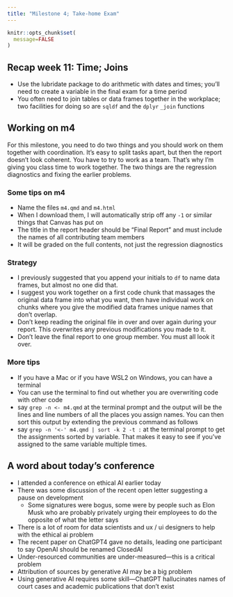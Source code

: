 ```yaml
---
title: "Milestone 4; Take-home Exam"
---
```


```r
knitr::opts_chunk$set(
  message=FALSE
)
```

## Recap week 11: Time; Joins
- Use the lubridate package to do arithmetic with dates and times; you'll need to create a variable in the final exam for a time period
- You often need to join tables or data frames together in the workplace; two facilities for doing so are `sqldf` and the `dplyr` `_join` functions

## Working on m4
For this milestone, you need to do two things and you should work on them together with coordination. It's easy to split tasks apart, but then the report doesn't look coherent. You have to try to work as a team. That's why I'm giving you class time to work together. The two things are the regression diagnostics and fixing the earlier problems.

### Some tips on m4
- Name the files `m4.qmd` and `m4.html`
- When I download them, I will automatically strip off any `-1` or similar things that Canvas has put on
- The title in the report header should be "Final Report" and must include the names of all contributing team members
- It will be graded on the full contents, not just the regression diagnostics

### Strategy
- I previously suggested that you append your initials to `df` to name data frames, but almost no one did that.
- I suggest you work together on a first code chunk that massages the original data frame into what you want, then have individual work on chunks where you give the modified data frames unique names that don't overlap.
- Don't keep reading the original file in over and over again during your report. This overwrites any previous modifications you made to it.
- Don't leave the final report to one group member. You must all look it over.

### More tips
- If you have a Mac or if you have WSL2 on Windows, you can have a terminal
- You can use the terminal to find out whether you are overwriting code with other code
- say `grep -n <- m4.qmd` at the terminal prompt and the output will be the lines and line numbers of all the places you assign names. You can then sort this output by extending the previous command as follows
- say `grep -n '<-' m4.qmd | sort -k 2 -t :` at the terminal prompt to get the assignments sorted by variable. That makes it easy to see if you've assigned to the same variable multiple times.

## A word about today's conference
- I attended a conference on ethical AI earlier today
- There was some discussion of the recent open letter suggesting a pause on development
  - Some signatures were bogus, some were by people such as Elon Musk who are probably privately urging their employees to do the opposite of what the letter says
- There is a lot of room for data scientists and ux / ui designers to help with the ethical ai problem
- The recent paper on ChatGPT4 gave no details, leading one participant to say OpenAI should be renamed ClosedAI
- Under-resourced communities are under-measured---this is a critical problem
- Attribution of sources by generative AI may be a big problem
- Using generative AI requires some skill---ChatGPT hallucinates names of court cases and academic publications that don't exist

